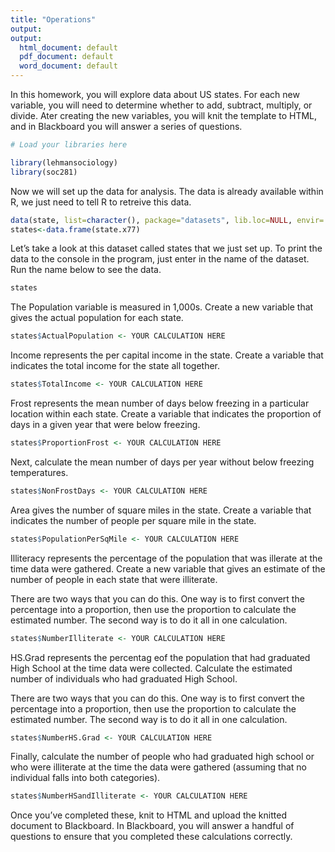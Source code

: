 ```yaml
---
title: "Operations"
output: 
output:
  html_document: default
  pdf_document: default
  word_document: default
---
```


In this homework, you will explore data about US states.  For each new variable, you will need to determine whether to add, subtract, multiply, or divide.  Ater creating the new variables, you will knit the template to HTML, and in Blackboard you will answer a series of questions.
 
```r
# Load your libraries here

library(lehmansociology)
library(soc281)

```

Now we will set up the data for analysis.  The data is already available within R, we just need to tell R to retreive this data.

````r

data(state, list=character(), package="datasets", lib.loc=NULL, envir=.GlobalEnv)
states<-data.frame(state.x77)

````

Let's take a look at this dataset called states that we just set up.  To print the data to the console in the program, just enter in the name of the dataset.  Run the name below to see the data.

````r

states

````

The Population variable is measured in 1,000s.  Create a new variable that gives the actual population for each state.

```r

states$ActualPopulation <- YOUR CALCULATION HERE

```

Income represents the per capital income in the state.  Create a variable that indicates the total income for the state all together.

```r

states$TotalIncome <- YOUR CALCULATION HERE

```

Frost represents the mean number of days below freezing in a particular location within each state.  Create a variable that indicates the proportion of days in a given year that were below freezing.

```r

states$ProportionFrost <- YOUR CALCULATION HERE

```

Next, calculate the mean number of days per year without below freezing temperatures.

```r

states$NonFrostDays <- YOUR CALCULATION HERE

```

Area gives the number of square miles in the state.  Create a variable that indicates the number of people per square mile in the state.

```r

states$PopulationPerSqMile <- YOUR CALCULATION HERE

```

Illiteracy represents the percentage of the population that was illerate at the time data were gathered.  Create a new variable that gives an estimate of the number of people in each state that were illiterate.

There are two ways that you can do this.  One way is to first convert the percentage into a proportion, then use the proportion to calculate the estimated number.  The second way is to do it all in one calculation.

```r

states$NumberIlliterate <- YOUR CALCULATION HERE

```

HS.Grad represents the percentag eof the population that had graduated High School at the time data were collected.  Calculate the estimated number of individuals who had graduated High School.

There are two ways that you can do this.  One way is to first convert the percentage into a proportion, then use the proportion to calculate the estimated number.  The second way is to do it all in one calculation.

```r

states$NumberHS.Grad <- YOUR CALCULATION HERE

```

Finally, calculate the number of people who had graduated high school or who were illiterate at the time the data were gathered (assuming that no individual falls into both categories).

```r

states$NumberHSandIlliterate <- YOUR CALCULATION HERE

```

Once you've completed these, knit to HTML and upload the knitted document to Blackboard.  In Blackboard, you will answer a handful of questions to ensure that you completed these calculations correctly.
